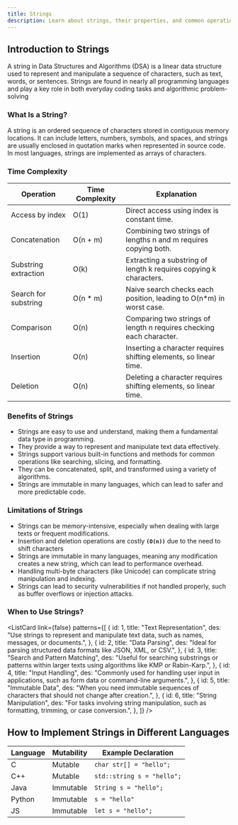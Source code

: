 ```yaml
---
title: Strings
description: Learn about strings, their properties, and common operations in programming.
---
```


## Introduction to Strings

A string in Data Structures and Algorithms (DSA) is a linear data structure used to represent and manipulate a sequence of characters, such as text, words, or sentences. Strings are found in nearly all programming languages and play a key role in both everyday coding tasks and algorithmic problem-solving

### What Is a String?

A string is an ordered sequence of characters stored in contiguous memory locations. It can include letters, numbers, symbols, and spaces, and strings are usually enclosed in quotation marks when represented in source code. In most languages, strings are implemented as arrays of characters.

### Time Complexity

| Operation            | Time Complexity | Explanation                                                          |
| -------------------- | --------------- | -------------------------------------------------------------------- |
| Access by index      | O(1)            | Direct access using index is constant time.                          |
| Concatenation        | O(n + m)        | Combining two strings of lengths n and m requires copying both.      |
| Substring extraction | O(k)            | Extracting a substring of length k requires copying k characters.    |
| Search for substring | O(n \* m)       | Naive search checks each position, leading to O(n\*m) in worst case. |
| Comparison           | O(n)            | Comparing two strings of length n requires checking each character.  |
| Insertion            | O(n)            | Inserting a character requires shifting elements, so linear time.    |
| Deletion             | O(n)            | Deleting a character requires shifting elements, so linear time.     |

### Benefits of Strings

- Strings are easy to use and understand, making them a fundamental data type in programming.
- They provide a way to represent and manipulate text data effectively.
- Strings support various built-in functions and methods for common operations like searching, slicing, and formatting.
- They can be concatenated, split, and transformed using a variety of algorithms.
- Strings are immutable in many languages, which can lead to safer and more predictable code.

### Limitations of Strings

- Strings can be memory-intensive, especially when dealing with large texts or frequent modifications.
- Insertion and deletion operations are costly **`(O(n))`** due to the need to shift characters
- Strings are immutable in many languages, meaning any modification creates a new string, which can lead to performance overhead.
- Handling multi-byte characters (like Unicode) can complicate string manipulation and indexing.
- Strings can lead to security vulnerabilities if not handled properly, such as buffer overflows or injection attacks.

### When to Use Strings?

<ListCard
  link={false}
  patterns={[
    {
      id: 1,
      title: "Text Representation",
      des: "Use strings to represent and manipulate text data, such as names, messages, or documents.",
    },
    {
      id: 2,
      title: "Data Parsing",
      des: "Ideal for parsing structured data formats like JSON, XML, or CSV.",
    },
    {
      id: 3,
      title: "Search and Pattern Matching",
      des: "Useful for searching substrings or patterns within larger texts using algorithms like KMP or Rabin-Karp.",
    },
    {
      id: 4,
      title: "Input Handling",
      des: "Commonly used for handling user input in applications, such as form data or command-line arguments.",
    },
    {
      id: 5,
      title: "Immutable Data",
      des: "When you need immutable sequences of characters that should not change after creation.",
    },
    {
      id: 6,
      title: "String Manipulation",
      des: "For tasks involving string manipulation, such as formatting, trimming, or case conversion.",
    },
  ]}
/>

## How to Implement Strings in Different Languages

| Language | Mutability | Example Declaration        |
| -------- | ---------- | -------------------------- |
| C        | Mutable    | `char str[] = "hello";`    |
| C++      | Mutable    | `std::string s = "hello";` |
| Java     | Immutable  | `String s = "hello";`      |
| Python   | Immutable  | `s = "hello"`              |
| JS       | Immutable  | `let s = "hello";`         |
